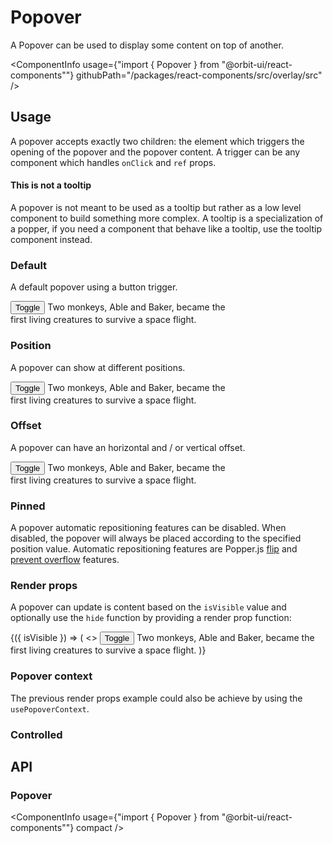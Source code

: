 

<Meta
    title="Components/Popover"
    id="popover"
/>

# Popover

<Tagline>A Popover can be used to display some content on top of another.</Tagline>

<ComponentInfo
    usage={"import { Popover } from \"@orbit-ui/react-components\""}
    githubPath="/packages/react-components/src/overlay/src"
/>

## Usage

A popover accepts exactly two children: the element which triggers the opening of the popover and the popover content. A trigger can be any component which handles `onClick` and `ref` props.

#### This is not a tooltip

A popover is not meant to be used as a tooltip but rather as a low level component to build something more complex. A tooltip is a specialization of a popper, if you need a component that behave like a tooltip, use the tooltip component instead.

### Default

A default popover using a button trigger.

<Preview>
    <Story name="default">
        <Popover>
            <Button>Toggle</Button>
            <Content className="bg-white ba b--primary-300 br2 shadow-200 pa3">Two monkeys, Able and Baker, became the <br /> first living creatures to survive a space flight.</Content>
        </Popover>
    </Story>
</Preview>

### Position

A popover can show at different positions.

<Preview>
    <Story name="position">
        <Popover position="right">
            <Button>Toggle</Button>
            <Content className="bg-white ba b--primary-300 br2 shadow-200 pa3">Two monkeys, Able and Baker, became the <br /> first living creatures to survive a space flight.</Content>
        </Popover>
    </Story>
</Preview>

### Offset

A popover can have an horizontal and / or vertical offset.

<Preview>
    <Story name="offset">
        <Popover offset={[0, 15]}>
            <Button>Toggle</Button>
            <Content className="bg-white ba b--primary-300 br2 shadow-200 pa3">Two monkeys, Able and Baker, became the <br /> first living creatures to survive a space flight.</Content>
        </Popover>
    </Story>
</Preview>

### Pinned

A popover automatic repositioning features can be disabled. When disabled, the popover will always be placed according to the specified position value. Automatic repositioning features are Popper.js [flip](https://popper.js.org/docs/v2/modifiers/flip/) and [prevent overflow](https://popper.js.org/docs/v2/modifiers/prevent-overflow/) features.

<Preview filePath="/overlay/docs/PinnedPopover" />

### Render props

A popover can update is content based on the `isVisible` value and optionally use the `hide` function by providing a render prop function:

<Preview>
    <Story name="render props">
        <Popover>
            {({ isVisible }) => (
                <>
                    <Button color={isVisible ? "secondary" : "primary"}>Toggle</Button>
                    <Content className="bg-white ba b--primary-300 br2 shadow-200 pa3">Two monkeys, Able and Baker, became the <br /> first living creatures to survive a space flight.</Content>
                </>
            )}
        </Popover>
    </Story>
</Preview>

### Popover context

The previous render props example could also be achieve by using the `usePopoverContext`.

<Preview filePath="/overlay/docs/PopoverContext" noInline />

### Controlled

<Preview filePath="/overlay/docs/ControlledPopover" />

## API

### Popover

<ComponentInfo
    usage={"import { Popover } from \"@orbit-ui/react-components\""}
    compact
/>

<ArgsTable of={InnerPopover} />


